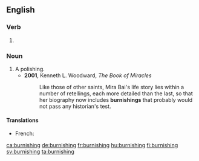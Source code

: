 ==English==

===Verb===
{{head|en|present participle}}

# {{present participle of|burnish|lang=en|nocat=1}}

===Noun===
{{en-noun}}

# A polishing.
#* '''2001''', Kenneth L. Woodward, ''The Book of Miracles''
#*: Like those of other saints, Mira Bai's life story lies within a number of retellings, each more detailed than the last, so that her biography now includes '''burnishings''' that probably would not pass any historian's test.

====Translations====
{{trans-top|}}
* French: {{t+|fr|brunissage|m}}
{{trans-mid}}
{{trans-bottom}}

[[ca:burnishing]]
[[de:burnishing]]
[[fr:burnishing]]
[[hu:burnishing]]
[[fi:burnishing]]
[[sv:burnishing]]
[[ta:burnishing]]